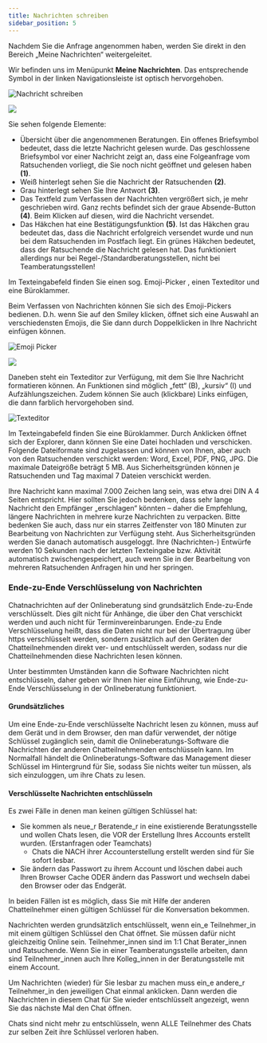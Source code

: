 ```yaml
---
title: Nachrichten schreiben
sidebar_position: 5
---
```



Nachdem Sie die Anfrage angenommen haben, werden Sie direkt in den Bereich „Meine Nachrichten“ weitergeleitet.

Wir befinden uns im Menüpunkt <strong>Meine Nachrichten</strong>. Das entsprechende Symbol in der linken Navigationsleiste ist optisch hervorgehoben.

![Nachricht schreiben](../../../static/img/images-onlineberatung/01_Berater_NachrichtSchreiben.png)

<p>
  <img
    src={useBaseUrl(
      "/img/images-onlineberatung/mobile/01_Berater_Nachrichten.png"
    )}
    style={{ height: "400px" }}
  />
</p>

<span>Sie sehen folgende Elemente:</span>

- Übersicht über die angenommenen Beratungen. Ein offenes Briefsymbol bedeutet, dass die letzte Nachricht gelesen wurde. Das geschlossene Briefsymbol vor einer Nachricht zeigt an, dass eine Folgeanfrage vom Ratsuchenden vorliegt, die Sie noch nicht geöffnet und gelesen haben <strong>(1)</strong>.
- Weiß hinterlegt sehen Sie die Nachricht der Ratsuchenden <strong>(2)</strong>.
- Grau hinterlegt sehen Sie Ihre Antwort <strong>(3)</strong>.
- Das Textfeld zum Verfassen der Nachrichten vergrößert sich, je mehr geschrieben wird. Ganz rechts befindet sich der graue Absende-Button <strong>(4)</strong>. Beim Klicken auf diesen, wird die Nachricht versendet.
- Das Häkchen hat eine Bestätigungsfunktion <strong>(5)</strong>. Ist das Häkchen grau bedeutet das, dass die Nachricht erfolgreich versendet wurde und nun bei dem Ratsuchenden im Postfach liegt. Ein grünes Häkchen bedeutet, dass der Ratsuchende die Nachricht gelesen hat. Das funktioniert allerdings nur bei Regel-/Standardberatungsstellen, nicht bei Teamberatungsstellen!

Im Texteingabefeld finden Sie einen sog. Emoji-Picker , einen Texteditor und eine Büroklammer.

Beim Verfassen von Nachrichten können Sie sich des Emoji-Pickers bedienen. D.h. wenn Sie auf den Smiley klicken, öffnet sich eine Auswahl an verschiedensten Emojis, die Sie dann durch Doppelklicken in Ihre Nachricht einfügen können.

![Emoji Picker](../../../static/img/images-onlineberatung/01_Berater_EditorEmojis.png)

<p>
  <img
    src={useBaseUrl("/img/images-onlineberatung/mobile/01_Berater_Emojis.png")}
    style={{ height: "400px" }}
  />
</p>

Daneben steht ein Texteditor zur Verfügung, mit dem Sie Ihre Nachricht formatieren können. An Funktionen sind möglich „fett“ (B), „kursiv“ (I) und Aufzählungszeichen. Zudem können Sie auch (klickbare) Links einfügen, die dann farblich hervorgehoben sind.

![Texteditor](../../../static/img/images-onlineberatung/01_Berater_EditorMarkup.png)

Im Texteingabefeld finden Sie eine Büroklammer. Durch Anklicken öffnet sich der Explorer, dann können Sie eine Datei hochladen und verschicken. Folgende Dateiformate sind zugelassen und können von Ihnen, aber auch von den Ratsuchenden verschickt werden: Word, Excel, PDF, PNG, JPG. Die maximale Dateigröße beträgt 5 MB. Aus Sicherheitsgründen können je Ratsuchenden und Tag maximal 7 Dateien verschickt werden.

Ihre Nachricht kann maximal 7.000 Zeichen lang sein, was etwa drei DIN A 4 Seiten entspricht. Hier sollten Sie jedoch bedenken, dass sehr lange Nachricht den Empfänger „erschlagen“ könnten – daher die Empfehlung, längere Nachrichten in mehrere kurze Nachrichten zu verpacken. Bitte bedenken Sie auch, dass nur ein starres Zeitfenster von 180 Minuten zur Bearbeitung von Nachrichten zur Verfügung steht. Aus Sicherheitsgründen werden Sie danach automatisch ausgeloggt. Ihre (Nachrichten-) Entwürfe werden 10 Sekunden nach der letzten Texteingabe bzw. Aktivität automatisch zwischengespeichert, auch wenn Sie in der Bearbeitung von mehreren Ratsuchenden Anfragen hin und her springen.

### Ende-zu-Ende Verschlüsselung von Nachrichten

Chatnachrichten auf der Onlineberatung sind grundsätzlich Ende-zu-Ende verschlüsselt.
Dies gilt nicht für Anhänge, die über den Chat verschickt werden und auch nicht für Terminvereinbarungen. Ende-zu Ende Verschlüsselung heißt, dass die Daten nicht nur bei der Übertragung über https verschlüsselt werden, sondern zusätzlich auf den Geräten der Chatteilnehmenden direkt ver- und entschlüsselt werden, sodass nur die Chatteilnehmenden diese Nachrichten lesen können.

Unter bestimmten Umständen kann die Software Nachrichten nicht entschlüsseln, daher geben wir Ihnen hier eine Einführung, wie Ende-zu-Ende Verschlüsselung in der Onlineberatung funktioniert.

#### Grundsätzliches

Um eine Ende-zu-Ende verschlüsselte Nachricht lesen zu können, muss auf dem Gerät und in dem Browser, den man dafür verwendet, der nötige Schlüssel zugänglich sein, damit die Onlineberatungs-Software die Nachrichten der anderen Chatteilnehmenden entschlüsseln kann. Im Normalfall händelt die Onlineberatungs-Software das Management dieser Schlüssel im Hintergrund für Sie, sodass Sie nichts weiter tun müssen, als sich einzuloggen, um ihre Chats zu lesen.

#### Verschlüsselte Nachrichten entschlüsseln

Es zwei Fälle in denen man keinen gültigen Schlüssel hat:

- Sie kommen als neue_r Beratende_r in eine existierende Beratungsstelle und wollen Chats lesen, die VOR der Erstellung Ihres Accounts erstellt wurden. (Erstanfragen oder Teamchats)
  - Chats die NACH ihrer Accounterstellung erstellt werden sind für Sie sofort lesbar.
- Sie ändern das Passwort zu ihrem Account und löschen dabei auch Ihren Browser Cache ODER ändern das Passwort und wechseln dabei den Browser oder das Endgerät.

In beiden Fällen ist es möglich, dass Sie mit Hilfe der anderen Chatteilnehmer einen gültigen Schlüssel für die Konversation bekommen.

Nachrichten werden grundsätzlich entschlüsselt, wenn ein_e Teilnehmer_in mit einem gültigen Schlüssel den Chat öffnet. Sie müssen dafür nicht gleichzeitig Online sein. Teilnehmer_innen sind im 1:1 Chat Berater_innen und Ratsuchende. Wenn Sie in einer Teamberatungsstelle arbeiten, dann sind Teilnehmer_innen auch Ihre Kolleg_innen in der Beratungsstelle mit einem Account.

Um Nachrichten (wieder) für Sie lesbar zu machen muss ein_e andere_r Teilnehmer_in den jeweiligen Chat einmal anklicken. Dann werden die Nachrichten in diesem Chat für Sie wieder entschlüsselt angezeigt, wenn Sie das nächste Mal den Chat öffnen.

Chats sind nicht mehr zu entschlüsseln, wenn ALLE Teilnehmer des Chats zur selben Zeit ihre Schlüssel verloren haben.
